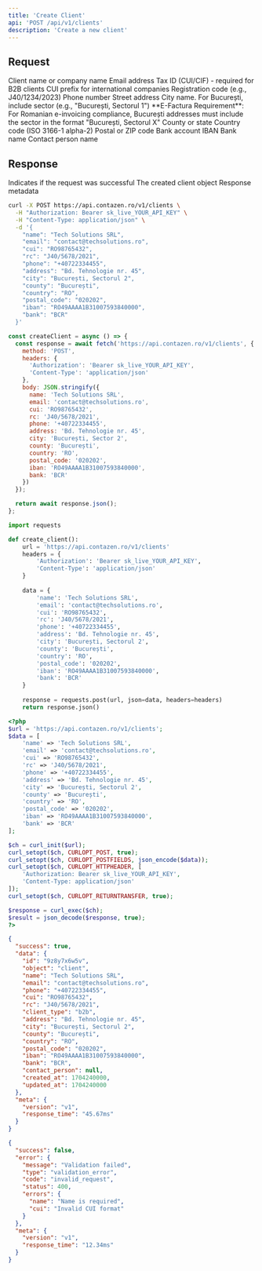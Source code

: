 ```yaml
---
title: 'Create Client'
api: 'POST /api/v1/clients'
description: 'Create a new client'
---
```


## Request

<ParamField body="name" type="string" required>
  Client name or company name
</ParamField>

<ParamField body="email" type="string">
  Email address
</ParamField>

<ParamField body="cui" type="string">
  Tax ID (CUI/CIF) - required for B2B clients
</ParamField>

<ParamField body="cui_prefix" type="string" default="RO">
  CUI prefix for international companies
</ParamField>

<ParamField body="rc" type="string">
  Registration code (e.g., J40/1234/2023)
</ParamField>

<ParamField body="phone" type="string">
  Phone number
</ParamField>

<ParamField body="address" type="string">
  Street address
</ParamField>

<ParamField body="city" type="string">
  City name. For București, include sector (e.g., "București, Sectorul 1")
  
  <Note>
    **E-Factura Requirement**: For Romanian e-invoicing compliance, București addresses must include the sector in the format "București, Sectorul X"
  </Note>
</ParamField>

<ParamField body="county" type="string">
  County or state
</ParamField>

<ParamField body="country" type="string" default="RO">
  Country code (ISO 3166-1 alpha-2)
</ParamField>

<ParamField body="postal_code" type="string">
  Postal or ZIP code
</ParamField>

<ParamField body="iban" type="string">
  Bank account IBAN
</ParamField>

<ParamField body="bank" type="string">
  Bank name
</ParamField>

<ParamField body="contact_person" type="string">
  Contact person name
</ParamField>

## Response

<ResponseField name="success" type="boolean">
  Indicates if the request was successful
</ResponseField>

<ResponseField name="data" type="object">
  The created client object
</ResponseField>

<ResponseField name="meta" type="object">
  Response metadata
</ResponseField>

<RequestExample>

```bash cURL
curl -X POST https://api.contazen.ro/v1/clients \
  -H "Authorization: Bearer sk_live_YOUR_API_KEY" \
  -H "Content-Type: application/json" \
  -d '{
    "name": "Tech Solutions SRL",
    "email": "contact@techsolutions.ro",
    "cui": "RO98765432",
    "rc": "J40/5678/2021",
    "phone": "+40722334455",
    "address": "Bd. Tehnologie nr. 45",
    "city": "București, Sectorul 2",
    "county": "București",
    "country": "RO",
    "postal_code": "020202",
    "iban": "RO49AAAA1B31007593840000",
    "bank": "BCR"
  }'
```

```javascript Node.js
const createClient = async () => {
  const response = await fetch('https://api.contazen.ro/v1/clients', {
    method: 'POST',
    headers: {
      'Authorization': 'Bearer sk_live_YOUR_API_KEY',
      'Content-Type': 'application/json'
    },
    body: JSON.stringify({
      name: 'Tech Solutions SRL',
      email: 'contact@techsolutions.ro',
      cui: 'RO98765432',
      rc: 'J40/5678/2021',
      phone: '+40722334455',
      address: 'Bd. Tehnologie nr. 45',
      city: 'București, Sector 2',
      county: 'București',
      country: 'RO',
      postal_code: '020202',
      iban: 'RO49AAAA1B31007593840000',
      bank: 'BCR'
    })
  });

  return await response.json();
};
```

```python Python
import requests

def create_client():
    url = 'https://api.contazen.ro/v1/clients'
    headers = {
        'Authorization': 'Bearer sk_live_YOUR_API_KEY',
        'Content-Type': 'application/json'
    }
    
    data = {
        'name': 'Tech Solutions SRL',
        'email': 'contact@techsolutions.ro',
        'cui': 'RO98765432',
        'rc': 'J40/5678/2021',
        'phone': '+40722334455',
        'address': 'Bd. Tehnologie nr. 45',
        'city': 'București, Sectorul 2',
        'county': 'București',
        'country': 'RO',
        'postal_code': '020202',
        'iban': 'RO49AAAA1B31007593840000',
        'bank': 'BCR'
    }
    
    response = requests.post(url, json=data, headers=headers)
    return response.json()
```

```php PHP
<?php
$url = 'https://api.contazen.ro/v1/clients';
$data = [
    'name' => 'Tech Solutions SRL',
    'email' => 'contact@techsolutions.ro',
    'cui' => 'RO98765432',
    'rc' => 'J40/5678/2021',
    'phone' => '+40722334455',
    'address' => 'Bd. Tehnologie nr. 45',
    'city' => 'București, Sectorul 2',
    'county' => 'București',
    'country' => 'RO',
    'postal_code' => '020202',
    'iban' => 'RO49AAAA1B31007593840000',
    'bank' => 'BCR'
];

$ch = curl_init($url);
curl_setopt($ch, CURLOPT_POST, true);
curl_setopt($ch, CURLOPT_POSTFIELDS, json_encode($data));
curl_setopt($ch, CURLOPT_HTTPHEADER, [
    'Authorization: Bearer sk_live_YOUR_API_KEY',
    'Content-Type: application/json'
]);
curl_setopt($ch, CURLOPT_RETURNTRANSFER, true);

$response = curl_exec($ch);
$result = json_decode($response, true);
?>
```

</RequestExample>

<ResponseExample>

```json Success Response
{
  "success": true,
  "data": {
    "id": "9z8y7x6w5v",
    "object": "client",
    "name": "Tech Solutions SRL",
    "email": "contact@techsolutions.ro",
    "phone": "+40722334455",
    "cui": "RO98765432",
    "rc": "J40/5678/2021",
    "client_type": "b2b",
    "address": "Bd. Tehnologie nr. 45",
    "city": "București, Sectorul 2",
    "county": "București",
    "country": "RO",
    "postal_code": "020202",
    "iban": "RO49AAAA1B31007593840000",
    "bank": "BCR",
    "contact_person": null,
    "created_at": 1704240000,
    "updated_at": 1704240000
  },
  "meta": {
    "version": "v1",
    "response_time": "45.67ms"
  }
}
```

```json Error Response
{
  "success": false,
  "error": {
    "message": "Validation failed",
    "type": "validation_error",
    "code": "invalid_request",
    "status": 400,
    "errors": {
      "name": "Name is required",
      "cui": "Invalid CUI format"
    }
  },
  "meta": {
    "version": "v1",
    "response_time": "12.34ms"
  }
}
```

</ResponseExample>